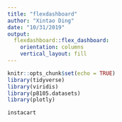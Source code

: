 ```yaml
---
title: "flexdashboard"
author: "Xintao Ding"
date: "10/31/2019"
output: 
  flexdashboard::flex_dashboard:
    orientation: columns
    vertical_layout: fill
---
```


```r
knitr::opts_chunk$set(echo = TRUE)
library(tidyverse)
library(viridis)
library(p8105.datasets)
library(plotly)
```

```r
instacart



```

